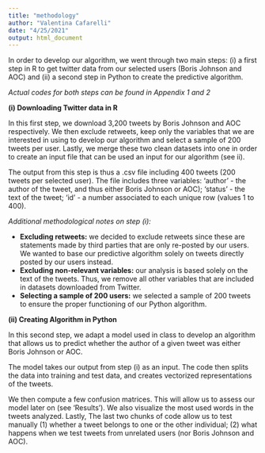 ```yaml
---
title: "methodology"
author: "Valentina Cafarelli"
date: "4/25/2021"
output: html_document
---
```


In order to develop our algorithm, we went through two main steps: (i) a first step in R to get twitter data from our selected users (Boris Johnson and AOC) and (ii) a second step in Python to create the predictive algorithm. 

*Actual codes for both steps can be found in Appendix 1 and 2*

**(i) Downloading Twitter data in R**

In this first step, we download 3,200 tweets by Boris Johnson and AOC respectively. We then exclude retweets, keep only the variables that we are interested in using to develop our algorithm and select a sample of 200 tweets per user. Lastly, we merge these two clean datasets into one in order to create an input file that can be used an input for our algorithm (see ii). 

The output from this step is thus a .csv file including 400 tweets (200 tweets per selected user). The file includes three variables: ‘author’ - the author of the tweet, and thus either Boris Johnson or AOC); ‘status’ - the text of the tweet; ‘id’ - a number associated to each unique row (values 1 to 400).

*Additional methodological notes on step (i):*  

- **Excluding retweets:** we decided to exclude retweets since these are statements made by third parties that are only re-posted by our users. We wanted to base our predictive algorithm solely on tweets directly posted by our users instead.
- **Excluding non-relevant variables:** our analysis is based solely on the text of the tweets. Thus, we remove all other variables that are included in datasets downloaded from Twitter. 
- **Selecting a sample of 200 users:** we selected a sample of 200 tweets to ensure the proper functioning of our Python algorithm. 

**(ii) Creating Algorithm in Python**

In this second step, we adapt a model used in class to develop an algorithm that allows us to predict whether the author of a given tweet was either Boris Johnson or AOC. 

The model takes our output from step (i) as an input. The code then splits the data into training and test data, and creates vectorized representations of the tweets.

We then compute a few confusion matrices. This will allow us to assess our model later on (see ‘Results’). We also visualize the most used words in the tweets analyzed. Lastly, The last two chunks of code allow us to test manually (1) whether a tweet belongs to one or the other individual; (2) what happens when we test tweets from unrelated users (nor Boris Johnson and AOC).
